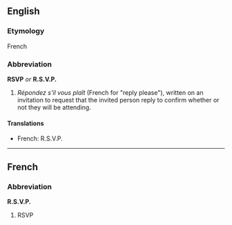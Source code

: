 ==English==
===Etymology===
French

===Abbreviation===
'''RSVP''' ''or'' '''R.S.V.P.'''

#''Répondez s'il vous plaît'' (French for "reply please"), written on an invitation to request that the invited person reply to confirm whether or not they will be attending.

====Translations====
*French: R.S.V.P.

----
==French==
===Abbreviation===
'''R.S.V.P.'''

#RSVP